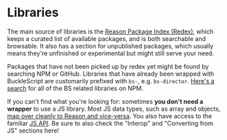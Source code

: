 
# Libraries

The main source of libraries is the [Reason Package Index (Redex)](https://redex.github.io/), which keeps a curated list of available packages, and is both searchable and browsable. It also has a section for unpublished packages, which usually means they're unfinished or experimental but might still serve your need.

Packages that have not been picked up by redex yet might be found by searching NPM or GitHub. Libraries that have already been wrapped with BuckleScript are customarily prefixed with `bs-`, e.g. `bs-director`. [Here's a search](https://www.npmjs.com/search?q=keywords:bucklescript) for all of the BS related libraries on NPM.

If you can't find what you're looking for: sometimes **you don't need a wrapper** to use a JS library. Most JS data types, such as array and objects, [map over cleanly to Reason and vice-versa](https://bucklescript.github.io/docs/en/common-data-types.html). You also have access to the familiar [JS API](https://bucklescript.github.io/bucklescript/api/Js.html). Be sure to also check the "Interop" and "Converting from JS" sections here!
